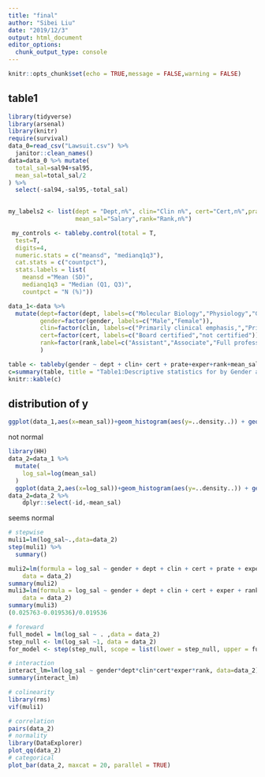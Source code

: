 ```yaml
---
title: "final"
author: "Sibei Liu"
date: "2019/12/3"
output: html_document
editor_options: 
  chunk_output_type: console
---
```


```r
knitr::opts_chunk$set(echo = TRUE,message = FALSE,warning = FALSE)
```

## table1
```r
library(tidyverse)
library(arsenal)
library(knitr)
require(survival)
data_0=read_csv("Lawsuit.csv") %>% 
  janitor::clean_names()
data=data_0 %>% mutate(
  total_sal=sal94+sal95,
  mean_sal=total_sal/2
) %>% 
  select(-sal94,-sal95,-total_sal)
  
```

```r
my_labels2 <- list(dept = "Dept,n%", clin="Clin n%", cert="Cert,n%",prate="Publication rate",exper="Years since obtaining MD",
                   mean_sal="Salary",rank="Rank,n%")

 my_controls <- tableby.control(total = T,
  test=T,  
  digits=4,
  numeric.stats = c("meansd", "medianq1q3"),
  cat.stats = c("countpct"),
  stats.labels = list(
    meansd ="Mean (SD)",
    medianq1q3 = "Median (Q1, Q3)",
    countpct = "N (%)"))
```

```r
data_1<-data %>% 
  mutate(dept=factor(dept, labels=c("Molecular Biology","Physiology","Genetics","Pediatrics","Medicine","Surgery")),
         gender=factor(gender, labels=c("Male","Female")),
         clin=factor(clin, labels=c("Primarily clinical emphasis,","Primarily research emphasis")),
         cert=factor(cert, labels=c("Board certified","not certified")),
         rank=factor(rank,label=c("Assistant","Associate","Full professor"))
         )
```


```r

table <- tableby(gender ~ dept + clin+ cert + prate+exper+rank+mean_sal, data=data_1,control=my_controls)
c=summary(table, title = "Table1:Descriptive statistics for by Gender and Test", labelTranslations = my_labels2, text=T)
knitr::kable(c)
```

## distribution of y

```r
ggplot(data_1,aes(x=mean_sal))+geom_histogram(aes(y=..density..)) + geom_density(col = "black",alpha=0)
```
not normal

```r
library(HH)
data_2=data_1 %>% 
  mutate(
    log_sal=log(mean_sal)
  )
  ggplot(data_2,aes(x=log_sal))+geom_histogram(aes(y=..density..)) + geom_density(col = "black",alpha=0)
data_2=data_2 %>% 
    dplyr::select(-id,-mean_sal)
```

seems normal

```r
# stepwise
muli1=lm(log_sal~.,data=data_2)
step(muli1) %>% 
  summary()
```

```r
muli2=lm(formula = log_sal ~ gender + dept + clin + cert + prate + exper + rank, 
    data = data_2)
summary(muli2)
muli3=lm(formula = log_sal ~ gender + dept + clin + cert + exper + rank, 
    data = data_2)
summary(muli3)
(0.025763-0.019536)/0.019536
```

```r
# foreward
full_model = lm(log_sal ~ . ,data = data_2)
step_null <- lm(log_sal ~1, data = data_2)
for_model <- step(step_null, scope = list(lower = step_null, upper = full_model), direction = "forward")
```

```r
# interaction
interact_lm=lm(log_sal ~ gender*dept*clin*cert*exper*rank, data=data_2)
summary(interact_lm)
```

```r
# colinearity
library(rms)
vif(muli1)
```

```r
# correlation
pairs(data_2)
# normality
library(DataExplorer)
plot_qq(data_2)
# categorical
plot_bar(data_2, maxcat = 20, parallel = TRUE)
```

